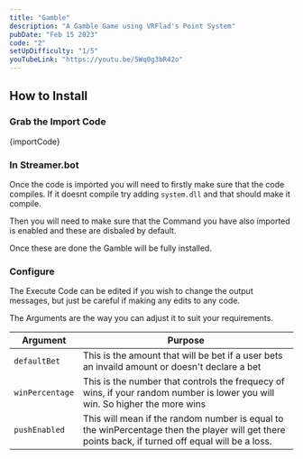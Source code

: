```yaml
---
title: "Gamble"
description: "A Gamble Game using VRFlad's Point System"
pubDate: "Feb 15 2023"
code: "2"
setUpDifficulty: "1/5"
youTubeLink: "https://youtu.be/5Wq0g3bR42o"
---
```


## How to Install

### Grab the Import Code

<CopyButton>
{importCode}
</CopyButton>

### In Streamer.bot

Once the code is imported you will need to firstly make sure that the code compiles. If it doesnt compile try adding `system.dll` and that should make it compile.

Then you will need to make sure that the Command you have also imported is enabled and these are disbaled by default.

Once these are done the Gamble will be fully installed. 

### Configure

The Execute Code can be edited if you wish to change the output messages, but just be careful if making any edits to any code.

The Arguments are the way you can adjust it to suit your requirements.

|Argument| Purpose|
|---|---|
|`defaultBet`| This is the amount that will be bet if a user bets an invaild amount or doesn't declare a bet|
|`winPercentage`| This is the number that controls the frequecy of wins, if your random number is lower you will win. So higher the more wins|
|`pushEnabled`| This will mean if the random number is equal to the winPercentage then the player will get there points back, if turned off equal will be a loss.|

